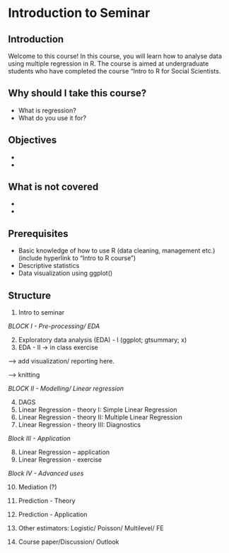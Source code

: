 # Introduction to Seminar {#intro-sem} 


## Introduction

Welcome to this course! In this course, you will learn how to analyse data using multiple regression in R. The course is aimed at undergraduate students who have completed the course "Intro to R for Social Scientists. 

## Why should I take this course?

- What is regression?
- What do you use it for?


## Objectives

-
-

## What is not covered

-
-

## Prerequisites

- Basic knowledge of how to use R (data cleaning, management etc.) (include hyperlink to "Intro to R course")
- Descriptive statistics
- Data visualization using ggplot()

## Structure

1.	Intro to seminar

*BLOCK I - Pre-processing/ EDA*

2.	Exploratory data analysis (EDA) - I (ggplot; gtsummary; x)
3.	EDA - II  -> in class exercise

--> add visualization/ reporting here.

--> knitting 

*BLOCK II - Modelling/ Linear regression*

4.  DAGS
5.	Linear Regression - theory I: Simple Linear Regression
6.	Linear Regression - theory II: Multiple Linear Regression
7.  Linear Regression - theory III: Diagnostics

*Block III - Application*

8.	Linear Regression – application 
9.	Linear Regression - exercise

*Block IV - Advanced uses*

10. Mediation (?)
11. Prediction - Theory
12. Prediction - Application
13.	Other estimators: Logistic/ Poisson/ Multilevel/ FE

14.	Course paper/Discussion/ Outlook

